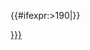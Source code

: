 <includeonly>{{Yearnav|{{{2|}}}}}
{{#ifexpr:{{PAGESINCATEGORY:{{BASEPAGENAME}}|R}}>190|{{Category TOC}}}}
[[Category:{{{1|}}}{{{2|}}}]]
</includeonly><noinclude>{{documentation}}</noinclude>